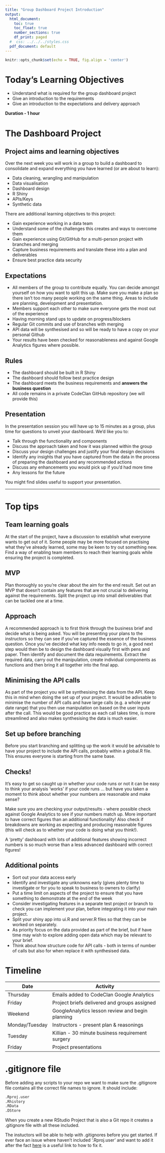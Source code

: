 ```yaml
---
title: "Group Dashboard Project Introduction"
output:
  html_document:
    toc: true
    toc_float: true
    number_sections: true
    df_print: paged
  #  css: ../../../styles.css
  pdf_document: default
---
```




```r
knitr::opts_chunk$set(echo = TRUE, fig.align = 'center')
```
# Today's Learning Objectives<br>

* Understand what is required for the group dashboard project
* Give an introduction to the requirements
* Give an introduction to the expectations and delivery approach

**Duration - 1 hour**<br>

# The Dashboard Project

## Project aims and learning objectives

Over the next week you will work in a group to build a dashboard to consolidate and expand everything you have learned (or are about to learn):

* Data cleaning, wrangling and manipulation  
* Data visualisation  
* Dashboard design  
* R Shiny  
* APIs/Keys   
* Synthetic data  

There are additional learning objectives to this project:

* Gain experience working in a data team  
* Understand some of the challenges this creates and ways to overcome them
* Gain experience using Git/GitHub for a multi-person project with branches and merging  
* Capture business requirements and translate these into a plan and deliverables  
* Ensure best practice data security  

## Expectations

* All members of the group to contribute equally. You can decide amongst yourself on how you want to split this up. Make sure you make a plan so there isn't too many people working on the same thing. Areas to include are planning, development and presentation.  
* Members support each other to make sure everyone gets the most out of the experience  
* Having morning stand ups to update on progress/blockers
* Regular Git commits and use of branches with merging  
* API data will be synthesised and so will be ready to have a copy on your personal Github
* Your results have been checked for reasonableness and against Google Analytics figures where possible. 

## Rules

* The dashboard should be built in R Shiny
* The dashboard should follow best practice design
* The dashboard meets the business requirements and **answers the business question**  
* All code remains in a private CodeClan GitHub repository (we will provide this)  


## Presentation

In the presentation session you will have up to 15 minutes as a group, plus time for questions to unveil your dashboard. We'd like you to:

* Talk through the functionality and components  
* Discuss the approach taken and how it was planned within the group  
* Discuss your design challenges and justify your final design decisions  
* Identify any insights that you have captured from the data in the process of preparing the dashboard and any recommended actions  
* Discuss any enhancements you would pick up if you'd had more time  
* Any lessons for the future  

You might find slides useful to support your presentation.



***


# Top tips

## Team learning goals

At the start of the project, have a discussion to establish what everyone wants to get out of it. Some people may be more focused on practising what they've already learned, some may be keen to try out something new. Find a way of enabling team members to reach their learning goals while ensuring the project is completed.

## MVP

Plan thoroughly so you're clear about the aim for the end result. Set out an MVP that doesn't contain any features that are not crucial to delivering against the requirements. Split the project up into small deliverables that can be tackled one at a time.

## Approach

A recommended approach is to first think through the business brief and decide what is being asked. You will be presenting your plans to the instructors so they can see if you've captured the essence of the business question. 
Once you've decided what key info needs to go in, a good next step would then be to design the dashboard visually first with pens and paper. Then identify and document the data requirements. Extract the required data, carry out the manipulation, create individual components as functions and then bring it all together into the final app.

## Minimising the API calls

As part of the project you will be synthesising the data from the API. Keep this in mind when doing the set up of your project. It would be adivsable to minimise the number of API calls and have large calls (e.g. a whole year date range) that you then use manipulation on based on the user inputs after the call. This would be good practice as each call takes time, is more streamlined and also makes synthesising the data is much easier. 

## Set up before branching 

Before you start branching and splitting up the work it would be advisable to have your project to include the API calls, probably within a global.R file. This ensures everyone is starting from the same base. 

## Checks!

It's easy to get so caught up in whether your code runs or not it can be easy to think your analysis 'works' if your code runs ... but have you taken a moment to think about whether your numbers are reasonable and make sense?

Make sure you are checking your output/results - where possible check against Google Analytics to see if your numbers match up. More important to have correct figures than an additional functionality! Also check if breakdowns are working as expecting and producing reasonable figures (this will check as to whether your code is doing what you think!). 

A 'pretty' dashboard with lots of additional features showing incorrect numbers is so much worse than a less advanced dashboard with correct figures! 

## Additional points

* Sort out your data access early  
* Identify and investigate any unknowns early (gives plenty time to investigate or for you to speak to business to owners to clarify)  
* Put a time limit on aspects of the project to ensure that you have something to demonstrate at the end of the week  
* Consider investigating features in a separate test project or branch to check you can implement your plan, before integrating it into your main project.  
* Split your shiny app into ui.R and server.R files so that they can be worked on separately.
* As priority focus on the data provided as part of the brief, but if have time may wish to explore adding open data which may be relevant to your brief.   
* Think about how structure code for API calls - both in terms of number of calls but also for when replace it with synthesised data. 



# Timeline

| Date | Activity |
|-----------------|-------------------------------------|
| Thursday | Emails added to CodeClan Google Analytics |
| Friday | Project briefs delivered and groups assigned |
| Weekend | GoogleAnalytics lesson review and begin planning |
| Monday/Tuesday | Instructors - present plan & reasonings |
| Tuesday | Killian - 30 minute business requirement surgery  |
| Friday | Project presentations |


# .gitignore file 

Before adding any scripts to your repo we want to make sure the .gitignore file contains all the correct file names to ignore. It should include:
```r
.Rproj.user
.Rhistory
.RData
.DStore
```

When you create a new RStudio Project that is also a Git repo it creates a .gitignore file with all these included. 

The instuctors will be able to help with .gitignores before you get started. If ever face an issue where haven't included '.Rproj.user' and want to add it after the fact [here](https://github.com/STAT545-UBC/Discussion/issues/122) is a useful link to how to fix it. 



